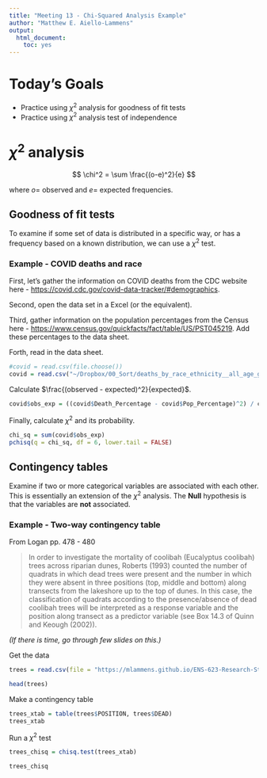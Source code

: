 ```yaml
---
title: "Meeting 13 - Chi-Squared Analysis Example"
author: "Matthew E. Aiello-Lammens"
output:
  html_document:
    toc: yes
---
```


# Today's Goals

* Practice using $\chi^2$ analysis for goodness of fit tests
* Practice using $\chi^2$ analysis test of independence

# $\chi^2$ analysis


$$
\chi^2 = \sum \frac{(o-e)^2}{e}
$$

where $o =$ observed and $e =$ expected frequencies.

## Goodness of fit tests

To examine if some set of data is distributed in a specific way, or has a frequency based on a known distribution, we can use a $\chi^2$ test.

### Example - COVID deaths and race

First, let's gather the information on COVID deaths from the CDC website here - [https://covid.cdc.gov/covid-data-tracker/#demographics](https://covid.cdc.gov/covid-data-tracker/#demographics).

Second, open the data set in a Excel (or the equivalent).

Third, gather information on the population percentages from the Census here - [https://www.census.gov/quickfacts/fact/table/US/PST045219](https://www.census.gov/quickfacts/fact/table/US/PST045219). Add these percentages to the data sheet.

Forth, read in the data sheet.

```r
#covid = read.csv(file.choose())
covid = read.csv("~/Dropbox/00_Sort/deaths_by_race_ethnicity__all_age_groups.csv")
```


Calculate $\frac{(observed - expected)^2}{expected}$.

```r
covid$obs_exp = ((covid$Death_Percentage - covid$Pop_Percentage)^2) / covid$Pop_Percentage
```

Finally, calculate $\chi^2$ and its probability.

```r
chi_sq = sum(covid$obs_exp)
pchisq(q = chi_sq, df = 6, lower.tail = FALSE)
```




## Contingency tables

Examine if two or more categorical variables are associated with each other. This is essentially an extension of the $\chi^2$ analysis. The **Null** hypothesis is that the variables are **not** associated.

### Example - Two-way contingency table

From Logan pp. 478 - 480

> In order to investigate the mortality of coolibah (Eucalyptus coolibah) trees across riparian dunes, Roberts (1993) counted the number of quadrats in which dead trees were present and the number in which they were absent in three positions (top, middle and bottom) along transects from the lakeshore up to the top of dunes. In this case, the classification of quadrats according to the presence/absence of dead coolibah trees will be interpreted as a response variable and the position along transect as a predictor variable (see Box 14.3 of Quinn and Keough (2002)).

*(If there is time, go through few slides on this.)*

Get the data

```r
trees = read.csv(file = "https://mlammens.github.io/ENS-623-Research-Stats/data/Logan_Examples/Chapter16/Data/roberts.csv")

head(trees)
```

Make a contingency table

```r
trees_xtab = table(trees$POSITION, trees$DEAD)
trees_xtab
```

Run a $\chi^2$ test

```r
trees_chisq = chisq.test(trees_xtab)

trees_chisq

```

